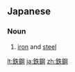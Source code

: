 ==Japanese==
{{ja-kanjitab|てつ|こう|k1=てっ|yomi=o}}

===Noun===
{{ja-noun|てっこう}}

# [[iron]] and [[steel]]

[[lt:鉄鋼]]
[[ja:鉄鋼]]
[[zh:鉄鋼]]